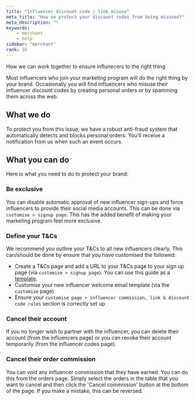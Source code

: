 ```yaml
---
title: "Influencer discount code / link misuse"
meta_title: "How we protect your discount codes from being misused?"
meta_description: ""
keywords:
    - merchant
    - help
sidebar: "merchant"
rank: 16
---
```

How we can work together to ensure influnecers to the right thing

Most influencers who join your marketing program will do the right thing by your brand. Occasionally you will find influencers who misuse their influencer discount codes by creating personal orders or by spamming them across the web.

## What we do

To protect you from this issue, we have a robust anti-fraud system that automatically detects and blocks personal orders. You'll receive a notification from us when such an event occurs.

## What you can do 

Here is what you need to do to protect your brand:

### Be exclusive

You can disable automatic approval of new influencer sign-ups and force influencers to provide their social media accounts. This can be done via `customise > signup page`. This has the added benefit of making your marketing program feel more exclusive.

### Define your T&Cs

We recommend you outline your T&Cs to all new influencers clearly. This can/should be done by ensure that you have customised the followed:

- Create a T&Cs page and add a URL to your T&Cs page to your sign up page (via `customise > signup page`). You can use this guide as a [template](/merchant/adding-a-page-to-your-store).
- Customise your new influencer welcome email template (via the `customise` page)
- Ensure your `customise page > influencer commission, link & discount code rules` section is correctly set up

### Cancel their account

If you no longer wish to partner with the influencer, you can delete their account (from the influencers page) or you can revoke their account temporarily (from the influencer codes page).

### Cancel their order commission

You can void any influencer commission that they have earned. You can do this from the orders page. Simply select the orders in the table that you want to cancel and then click the 'Cancel commission' button at the bottom of the page. If you make a mistake, this can be reversed.
